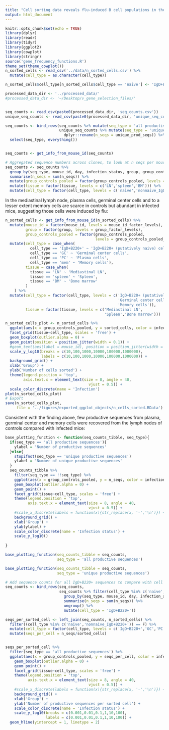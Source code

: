 ```yaml
---
title: "Cell sorting data reveals flu-induced B cell populations in the lymph node"
output: html_document
---
```


```r
knitr::opts_chunk$set(echo = TRUE)
library(dplyr)
library(readr)
library(tidyr)
library(ggplot2)
library(cowplot)
library(stringr)
source('gene_frequency_functions.R')
theme_set(theme_cowplot())
n_sorted_cells <- read_csv('../data/n_sorted_cells.csv') %>%
  mutate(cell_type = as.character(cell_type))

n_sorted_cells$cell_type[n_sorted_cells$cell_type == 'naive'] <- 'IgD+B220+'

processed_data_dir <- '../processed_data/'
#processed_data_dir <- '~/Desktop/v_gene_selection_files/'


seq_counts <- read_csv(paste0(processed_data_dir, 'seq_counts.csv'))
unique_seq_counts <- read_csv(paste0(processed_data_dir, 'unique_seq_counts.csv'))

seq_counts <- bind_rows(seq_counts %>% mutate(seq_type = 'all productive sequences'),
                        unique_seq_counts %>% mutate(seq_type = 'unique productive sequences') %>%
                          dplyr::rename(n_seqs = unique_prod_seqs)) %>%
  select(seq_type, everything())


seq_counts <- get_info_from_mouse_id(seq_counts)

# Aggregated sequence numbers across clones, to look at n seqs per mouse / tissue / cell type
seq_counts <- seq_counts %>%
  group_by(seq_type, mouse_id, day, infection_status, group, group_controls_pooled, tissue, cell_type) %>%
  summarise(n_seqs = sum(n_seqs)) %>%
  mutate(group_controls_pooled = factor(group_controls_pooled, levels = group_controls_pooled_factor_levels)) %>%
  mutate(tissue = factor(tissue, levels = c('LN','spleen','BM'))) %>%
  mutate(cell_type = factor(cell_type, levels = c('naive','nonnaive_IgD+B220+', 'GC','PC','mem')))
```



In the mediastinal lymph node, plasma cells, germinal center cells and to a lesser extent memory cells are scarce in controls but abundant in infected mice, suggesting those cells were induced by flu:

```r
n_sorted_cells <- get_info_from_mouse_id(n_sorted_cells) %>%
  mutate(mouse_id = factor(mouse_id, levels = mouse_id_factor_levels),
         group = factor(group, levels = group_factor_levels),
         group_controls_pooled = factor(group_controls_pooled,
                                        levels = group_controls_pooled_factor_levels)) %>%
  mutate(cell_type = case_when(
           cell_type == 'IgD+B220+' ~ 'IgD+B220+ (putatively naive) cells',
           cell_type == 'GC' ~ 'Germinal center cells',
           cell_type == 'PC' ~ 'Plasma cells',
           cell_type == 'mem' ~ 'Memory cells'),
         tissue = case_when(
           tissue == 'LN' ~ 'Mediastinal LN',
           tissue == 'spleen' ~ 'Spleen',
           tissue == 'BM' ~ 'Bone marrow'
         )
    ) %>%
  mutate(cell_type = factor(cell_type, levels = c('IgD+B220+ (putatively naive) cells',
                                                  'Germinal center cells','Plasma cells',
                                                  'Memory cells')),
         tissue = factor(tissue, levels = c('Mediastinal LN',
                                            'Spleen','Bone marrow')))

n_sorted_cells_plot <- n_sorted_cells %>% 
  ggplot(aes(x = group_controls_pooled, y = sorted_cells, color = infection_status)) +
  facet_grid(tissue~cell_type, scales = 'free') +
  geom_boxplot(outlier.alpha = 0) +
  geom_point(position = position_jitter(width = 0.1)) +
  #geom_text(aes(label = mouse_id), position = position_jitter(width = 0.1)) +
  scale_y_log10(breaks = c(10,100,1000,10000,100000,1000000),
                labels = c(10,100,1000,10000,100000,1000000)) +
  background_grid() +
  xlab('Group') +
  ylab('Number of cells sorted') +
  theme(legend.position = 'top',
        axis.text.x = element_text(size = 8, angle = 40,
                                     vjust = 0.5)) +
  scale_color_discrete(name = 'Infection')
plot(n_sorted_cells_plot)
# Export 
save(n_sorted_cells_plot,
     file = '../figures/exported_ggplot_objects/n_cells_sorted.RData')
```


Consistent with the finding above, few productive sequences from plasma, germinal center and memory cells were recovered from the lymph nodes of controls compared with infected mice:

```r
base_plotting_function <- function(seq_counts_tibble, seq_type){
  if(seq_type == 'all productive sequences'){
    ylabel = 'Number of productive sequences'
  }else{
    stopifnot(seq_type == 'unique productive sequences')
    ylabel = 'Number of unique productive sequences'
  }
  seq_counts_tibble %>%
    filter(seq_type == !!seq_type) %>%
    ggplot(aes(x = group_controls_pooled, y = n_seqs, color = infection_status)) +
    geom_boxplot(outlier.alpha = 0) +
    geom_point() +
    facet_grid(tissue~cell_type, scales = 'free') +
    theme(legend.position = 'top',
          axis.text.x = element_text(size = 8, angle = 40,
                                     vjust = 0.5)) +
    #scale_x_discrete(labels = function(x){str_replace(x, '-','\n')}) +
    background_grid() +
    xlab('Group') +
    ylab(ylabel) +
    scale_color_discrete(name = 'Infection status') +
    scale_y_log10()
    
}

base_plotting_function(seq_counts_tibble = seq_counts,
                       seq_type = 'all productive sequences')

base_plotting_function(seq_counts_tibble = seq_counts,
                       seq_type = 'unique productive sequences')

```
```r
# Add sequence counts for all IgD+B220+ sequences to compare with cell sorting data
seq_counts <- bind_rows(seq_counts,
                        seq_counts %>% filter(cell_type %in% c('naive','nonnaive_IgD+B220+')) %>%
                          group_by(seq_type, mouse_id, day, infection_status, group, group_controls_pooled, tissue) %>%
                          summarise(n_seqs = sum(n_seqs)) %>%
                          ungroup() %>%
                          mutate(cell_type = 'IgD+B220+')) 

seqs_per_sorted_cell <- left_join(seq_counts, n_sorted_cells) %>%
  filter((cell_type %in% c('naive','nonnaive_IgD+B220+')) == F) %>%
  mutate(cell_type = factor(cell_type, levels = c('IgD+B220+','GC','PC','mem'))) %>%
  mutate(seqs_per_cell = n_seqs/sorted_cells)


seqs_per_sorted_cell %>% 
  filter(seq_type == 'all productive sequences') %>%
  ggplot(aes(x = group_controls_pooled, y = seqs_per_cell, color = infection_status)) +
    geom_boxplot(outlier.alpha = 0) +
    geom_point() +
    facet_grid(tissue~cell_type, scales = 'free') +
    theme(legend.position = 'top',
          axis.text.x = element_text(size = 8, angle = 40,
                                     vjust = 0.5)) +
    #scale_x_discrete(labels = function(x){str_replace(x, '-','\n')}) +
    background_grid() +
    xlab('Group') +
    ylab('Number of productive sequences per sorted cell') +
    scale_color_discrete(name = 'Infection status') +
    scale_y_log10(breaks = c(0.001,0.01,0.1,1,10,100),
                  labels = c(0.001,0.01,0.1,1,10,100)) +
  geom_hline(yintercept = 1, linetype = 2)
  
```


